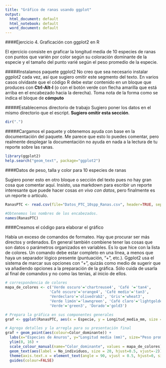 ---
title: "Gráfico de ranas usando ggplot"
output:
  html_document: default
  html_notebook: default
  word_document: default
---

####Ejercicio 4. Graficación con ggplot2 en R

El ejercicio consiste en graficar la longitud media de 10 especies de ranas con puntos que varién por color según su coloración dominante de la especie y el tamaño del punto varié según el peso promedio de la especie.

#####Instalamos paquete ggplot2
No creo que sea necesario instalar *ggplot2* cada vez, así que sugiero omitir este segmento del texto. En varios casos olvidaste que el código R debe estar contenido en un bloque que produces con **Ctrl-Alt-I** (o con el botón verde con flecha amarilla que está arriba en el encabezado hacia la derecha). Toma nota de la forma como se indica el bloque de **cómputo**

#####Establecemos directorio de trabajo
Sugiero poner los datos en el mismo directorio que el escript. **Sugiero omitir esta sección**.

```{r}
dir(".")
```

#####Cargamos el paquete y obtenemos ayuda con base en la documentación del paquete. 
Me parece que esto lo puedes comentar, pero realmente desplegar la documentación no ayuda en nada a la lectura de tu reporte sobre las ranas. 

```{r}
library(ggplot2)
help.search("geom_text", package="ggplot2")
```


####Datos de peso, talla y color para 10 especies de ranas

Sugiero poner esto en otro bloque o sección del texto pues no hay gran cosa que comentar aquí.  Insisto, usa markdown para escribir un reporte interesante que puede hacer cosas *en vivo con datos*, pero finalmente es un reporte o artículo. 

```{r}
RanasPTC <- read.csv(file="Datos_PTC_10spp_Ranas.csv", header=TRUE, sep=",");

#Obtenemos los nombres de los encabezados. 
names(RanasPTC)
```

####Creamos el código para elaborar el gráfico

Había un exceso de comandos de formateo. Hay que procurar ser más directos y ordenados. En general también combiene tener las cosas que son datos o parámetros organizados en variables. Es lo que hice con la lista de colores. Un comando debe estar completo en una línea, a menos que haya un separador lógico presente (puntuación, "+", etc.). Ggplot2 usa el sistema de marcar sus opciones con "+", quizás como medio de sugerir que va añadiendo opciones a la preparación de la gráfica. Sólo cuida de usarla al final de comandos y no como las tenías, al inicio de ellos.


```{r}
# correspondencia de colores
mapa_de_colores <- c('Verde oscuro'='chartreuse4', 'Café '='tan4', 
                    'Café oscuro'='orange4', 'Café medio'='tan3', 
                    'Verdeclaro'='olivedrab2', 'Gris'='wheat3', 
                    'Verde limón'='lawngreen', 'Café claro'='lightgoldenrod4',
                    'Verde'='green3', 'Dorado'='gold3')

# Prepara la gráfica en sus componentes generales
graf <- ggplot(RanasPTC, aes(x = Especie, y = Longitud_media_mm, size = Peso_promedio_gr)) 

# Agrega detalles y la arregla para su presentación final
graf + geom_point(aes(colour=Color_dominante)) +
  labs(x="Especies de Anuros", y="Longitud media (mm)", size="Peso promedio(gr)") +
  ylim(0, 16) +
  scale_colour_manual(name="Color_dominante", values = mapa_de_colores) + 
  geom_text(aes(label = No_individuos, size = 20, hjust=0.5, vjust=-2)) +
  theme(axis.text.x = element_text(angle = 90, vjust = 0.5, hjust=0, size = 9)) +
  guides(colour=FALSE)
```
